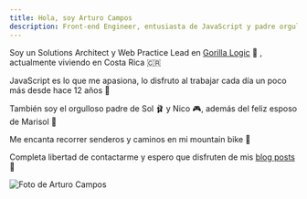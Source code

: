 ```yaml
---
title: Hola, soy Arturo Campos
description: Front-end Engineer, entusiasta de JavaScript y padre orgulloso
---
```


<div className='mt-5 flex flex-col-reverse items-center md:space-x-7 md:flex-row'> 
  <div className='flex-1 text-center md:text-left px-5 md:px-0'>

Soy un Solutions Architect y Web Practice Lead en [Gorilla Logic](https://gorillalogic.com) 🦍 , actualmente viviendo en Costa Rica 🇨🇷

JavaScript es lo que me apasiona, lo disfruto al trabajar cada día un poco más desde hace 12 años 💪

También soy el orgulloso padre de Sol 🩰 y Nico 🎮, además del feliz esposo de Marisol 🎨

Me encanta recorrer senderos y caminos en mi mountain bike 🚵

Completa libertad de contactarme y espero que disfruten de mis [blog posts](/blog) 📝

  </div>
  <div className='md:border-gray-300 md:border-l md:pl-7 md:py-7'>
    <div className='rounded-full border-secondary inline-flex border-2 shadow-xl'>
      <Image
        className='rounded-full'
        alt='Foto de Arturo Campos'
        src='/images/arturo.jpg'
        layout='intrinsic'
        height={160}
        width={160}
      />
    </div>
  </div>
</div>
